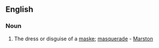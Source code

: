 ==English==

===Noun===
{{en-noun|maskeries}}

# {{Obsolete}} The dress or disguise of a [[maske]]; [[masquerade]] - [[Marston]]